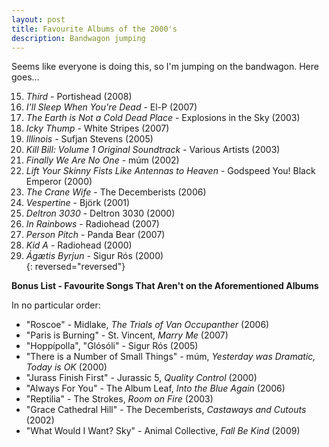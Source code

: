 ```yaml
---
layout: post
title: Favourite Albums of the 2000's
description: Bandwagon jumping
---
```


Seems like everyone is doing this, so I'm jumping on the bandwagon. Here goes...

15. _Third_ - Portishead (2008)  
14. _I'll Sleep When You're Dead_ - El-P (2007)  
13. _The Earth is Not a Cold Dead Place_ - Explosions in the Sky (2003)  
12. _Icky Thump_ - White Stripes (2007)  
11. _Illinois_ - Sufjan Stevens (2005)  
10. _Kill Bill: Volume 1 Original Soundtrack_ - Various Artists (2003)  
9. _Finally We Are No One_ - múm (2002)  
8. _Lift Your Skinny Fists Like Antennas to Heaven_ - Godspeed You! Black Emperor (2000)  
7. _The Crane Wife_ - The Decemberists (2006)  
6. _Vespertine_ - Björk (2001)  
5. _Deltron 3030_ - Deltron 3030 (2000)  
4. _In Rainbows_ - Radiohead (2007)  
3. _Person Pitch_ - Panda Bear (2007)  
2. _Kid A_ - Radiohead (2000)  
1. _Ágætis Byrjun_ - Sigur Rós (2000)  
{: reversed="reversed"}
  
**Bonus List - Favourite Songs That Aren't on the Aforementioned Albums**  

In no particular order:
  
- "Roscoe" - Midlake, _The Trials of Van Occupanther_ (2006)
- "Paris is Burning" - St. Vincent, _Marry Me_ (2007)  
- "Hoppípolla", "Glósóli" - Sigur Rós (2005)
- "There is a Number of Small Things" - múm, _Yesterday was Dramatic, Today is OK_ (2000)
- "Jurass Finish First" - Jurassic 5, _Quality Control_ (2000)  
- "Always For You" - The Album Leaf, _Into the Blue Again_ (2006)  
- "Reptilia" - The Strokes, _Room on Fire_ (2003)
- "Grace Cathedral Hill" - The Decemberists, _Castaways and Cutouts_ (2002)  
- "What Would I Want? Sky" - Animal Collective, _Fall Be Kind_ (2009)